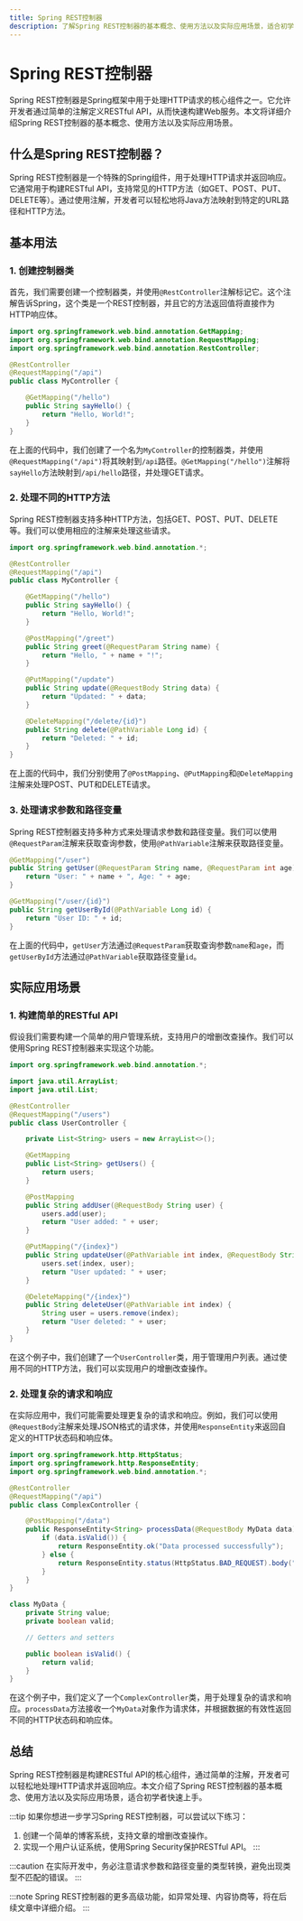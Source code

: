 ```yaml
---
title: Spring REST控制器
description: 了解Spring REST控制器的基本概念、使用方法以及实际应用场景，适合初学者快速上手。
---
```


# Spring REST控制器

Spring REST控制器是Spring框架中用于处理HTTP请求的核心组件之一。它允许开发者通过简单的注解定义RESTful API，从而快速构建Web服务。本文将详细介绍Spring REST控制器的基本概念、使用方法以及实际应用场景。

## 什么是Spring REST控制器？

Spring REST控制器是一个特殊的Spring组件，用于处理HTTP请求并返回响应。它通常用于构建RESTful API，支持常见的HTTP方法（如GET、POST、PUT、DELETE等）。通过使用注解，开发者可以轻松地将Java方法映射到特定的URL路径和HTTP方法。

## 基本用法

### 1. 创建控制器类

首先，我们需要创建一个控制器类，并使用`@RestController`注解标记它。这个注解告诉Spring，这个类是一个REST控制器，并且它的方法返回值将直接作为HTTP响应体。

```java
import org.springframework.web.bind.annotation.GetMapping;
import org.springframework.web.bind.annotation.RequestMapping;
import org.springframework.web.bind.annotation.RestController;

@RestController
@RequestMapping("/api")
public class MyController {

    @GetMapping("/hello")
    public String sayHello() {
        return "Hello, World!";
    }
}
```

在上面的代码中，我们创建了一个名为`MyController`的控制器类，并使用`@RequestMapping("/api")`将其映射到`/api`路径。`@GetMapping("/hello")`注解将`sayHello`方法映射到`/api/hello`路径，并处理GET请求。

### 2. 处理不同的HTTP方法

Spring REST控制器支持多种HTTP方法，包括GET、POST、PUT、DELETE等。我们可以使用相应的注解来处理这些请求。

```java
import org.springframework.web.bind.annotation.*;

@RestController
@RequestMapping("/api")
public class MyController {

    @GetMapping("/hello")
    public String sayHello() {
        return "Hello, World!";
    }

    @PostMapping("/greet")
    public String greet(@RequestParam String name) {
        return "Hello, " + name + "!";
    }

    @PutMapping("/update")
    public String update(@RequestBody String data) {
        return "Updated: " + data;
    }

    @DeleteMapping("/delete/{id}")
    public String delete(@PathVariable Long id) {
        return "Deleted: " + id;
    }
}
```

在上面的代码中，我们分别使用了`@PostMapping`、`@PutMapping`和`@DeleteMapping`注解来处理POST、PUT和DELETE请求。

### 3. 处理请求参数和路径变量

Spring REST控制器支持多种方式来处理请求参数和路径变量。我们可以使用`@RequestParam`注解来获取查询参数，使用`@PathVariable`注解来获取路径变量。

```java
@GetMapping("/user")
public String getUser(@RequestParam String name, @RequestParam int age) {
    return "User: " + name + ", Age: " + age;
}

@GetMapping("/user/{id}")
public String getUserById(@PathVariable Long id) {
    return "User ID: " + id;
}
```

在上面的代码中，`getUser`方法通过`@RequestParam`获取查询参数`name`和`age`，而`getUserById`方法通过`@PathVariable`获取路径变量`id`。

## 实际应用场景

### 1. 构建简单的RESTful API

假设我们需要构建一个简单的用户管理系统，支持用户的增删改查操作。我们可以使用Spring REST控制器来实现这个功能。

```java
import org.springframework.web.bind.annotation.*;

import java.util.ArrayList;
import java.util.List;

@RestController
@RequestMapping("/users")
public class UserController {

    private List<String> users = new ArrayList<>();

    @GetMapping
    public List<String> getUsers() {
        return users;
    }

    @PostMapping
    public String addUser(@RequestBody String user) {
        users.add(user);
        return "User added: " + user;
    }

    @PutMapping("/{index}")
    public String updateUser(@PathVariable int index, @RequestBody String user) {
        users.set(index, user);
        return "User updated: " + user;
    }

    @DeleteMapping("/{index}")
    public String deleteUser(@PathVariable int index) {
        String user = users.remove(index);
        return "User deleted: " + user;
    }
}
```

在这个例子中，我们创建了一个`UserController`类，用于管理用户列表。通过使用不同的HTTP方法，我们可以实现用户的增删改查操作。

### 2. 处理复杂的请求和响应

在实际应用中，我们可能需要处理更复杂的请求和响应。例如，我们可以使用`@RequestBody`注解来处理JSON格式的请求体，并使用`ResponseEntity`来返回自定义的HTTP状态码和响应体。

```java
import org.springframework.http.HttpStatus;
import org.springframework.http.ResponseEntity;
import org.springframework.web.bind.annotation.*;

@RestController
@RequestMapping("/api")
public class ComplexController {

    @PostMapping("/data")
    public ResponseEntity<String> processData(@RequestBody MyData data) {
        if (data.isValid()) {
            return ResponseEntity.ok("Data processed successfully");
        } else {
            return ResponseEntity.status(HttpStatus.BAD_REQUEST).body("Invalid data");
        }
    }
}

class MyData {
    private String value;
    private boolean valid;

    // Getters and setters

    public boolean isValid() {
        return valid;
    }
}
```

在这个例子中，我们定义了一个`ComplexController`类，用于处理复杂的请求和响应。`processData`方法接收一个`MyData`对象作为请求体，并根据数据的有效性返回不同的HTTP状态码和响应体。

## 总结

Spring REST控制器是构建RESTful API的核心组件，通过简单的注解，开发者可以轻松地处理HTTP请求并返回响应。本文介绍了Spring REST控制器的基本概念、使用方法以及实际应用场景，适合初学者快速上手。

:::tip
如果你想进一步学习Spring REST控制器，可以尝试以下练习：
1. 创建一个简单的博客系统，支持文章的增删改查操作。
2. 实现一个用户认证系统，使用Spring Security保护RESTful API。
:::

:::caution
在实际开发中，务必注意请求参数和路径变量的类型转换，避免出现类型不匹配的错误。
:::

:::note
Spring REST控制器的更多高级功能，如异常处理、内容协商等，将在后续文章中详细介绍。
:::